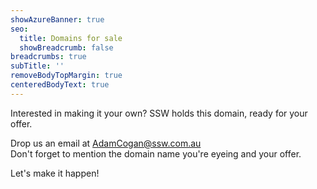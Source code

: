 ```yaml
---
showAzureBanner: true
seo:
  title: Domains for sale
  showBreadcrumb: false
breadcrumbs: true
subTitle: ''
removeBodyTopMargin: true
centeredBodyText: true
---
```


<DomainFromQuery showDomain={true} title="Domain for sale" />

Interested in making it your own? SSW holds this domain, ready for your offer.

Drop us an email at [AdamCogan@ssw.com.au](mailto\:AdamCogan@ssw.com.au?subject=Inquiry%20to%20purchase%20a%20domain)\
Don't forget to mention the domain name you're eyeing and your offer.

Let's make it happen!
